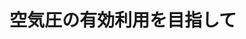 ﻿---
title: "空気圧の有効利用を目指して"
category: "その他"
vol: "73"
interviewee: "川嶋 健嗣"
url: ""
tags: []
pdf: "73-1-kawashima.pdf"
career: ""
preface: "身の周りの機械は、電気やガソリンなどのさま ざまな動力によって動いている。中でも、空気圧 を動力としている機械は、非常に軽量であり、柔 軟性に富んでいる点で特徴的だ。 川嶋研究室では、空気圧を動力として最大限に 活用するための制御方法を研究し、研究で得られ た知識を利用して実際に空気圧を動力とする装置 の開発を行っている。本稿では、腹腔鏡手術を遠 隔で行うことができる腹腔鏡手術ロボットを中心 に、川嶋研究室で開発されている革新的な装置に ついて紹介していく。"
---
